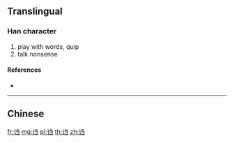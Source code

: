 {{character info/new}}
{{also|謅}}
==Translingual==

===Han character===
{{Han char|rn=149|rad=讠|as=05|sn=7|four=|canj=IVNSM}}

# play with words, quip
# talk nonsense

====References====
* {{Han ref|kx=1188.181|hdz=63956.090|uh=8BCC|ud=35788}}

----

==Chinese==
{{zh-see|謅}}

[[fr:诌]]
[[mg:诌]]
[[pl:诌]]
[[th:诌]]
[[zh:诌]]